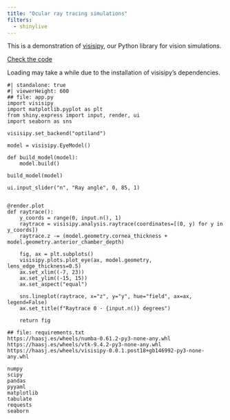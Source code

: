 ```yaml
---
title: "Ocular ray tracing simulations"
filters:
  - shinylive
---
```


This is a demonstration of [visisipy](https://visisipy.readthedocs.io), our Python library for vision simulations.

[Check the code](https://github.com/MREYE-LUMC/visisipy){.btn .btn-outline-primary .btn role="button"}

::: {.callout-note}
Loading may take a while due to the installation of visisipy's dependencies.
:::

:::{.column-screen-inset}
```shinylive-python
#| standalone: true
#| viewerHeight: 600
## file: app.py
import visisipy
import matplotlib.pyplot as plt
from shiny.express import input, render, ui
import seaborn as sns

visisipy.set_backend("optiland")

model = visisipy.EyeModel()

def build_model(model):
    model.build()

build_model(model)

ui.input_slider("n", "Ray angle", 0, 85, 1)


@render.plot
def raytrace():
    y_coords = range(0, input.n(), 1)
    raytrace = visisipy.analysis.raytrace(coordinates=[(0, y) for y in y_coords])
    raytrace.z -= (model.geometry.cornea_thickness + model.geometry.anterior_chamber_depth)
    
    fig, ax = plt.subplots()
    visisipy.plots.plot_eye(ax, model.geometry, lens_edge_thickness=0.5)
    ax.set_xlim((-7, 23))
    ax.set_ylim((-15, 15))
    ax.set_aspect("equal")
    
    sns.lineplot(raytrace, x="z", y="y", hue="field", ax=ax, legend=False)
    ax.set_title(f"Raytrace 0 - {input.n()} degrees")

    return fig

## file: requirements.txt
https://haasj.es/wheels/numba-0.61.2-py3-none-any.whl
https://haasj.es/wheels/vtk-9.4.2-py3-none-any.whl
https://haasj.es/wheels/visisipy-0.0.1.post18+gb146992-py3-none-any.whl

numpy
scipy
pandas
pyyaml
matplotlib
tabulate
requests
seaborn
```
:::